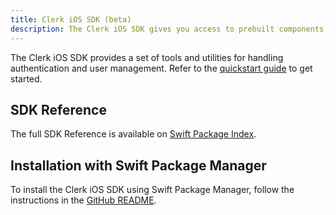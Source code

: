 ```yaml
---
title: Clerk iOS SDK (beta)
description: The Clerk iOS SDK gives you access to prebuilt components, React hooks, and helpers to make user authentication easier.
---
```


The Clerk iOS SDK provides a set of tools and utilities for handling authentication and user management. Refer to the [quickstart guide](/docs/quickstarts/ios) to get started.

## SDK Reference

The full SDK Reference is available on [Swift Package Index](https://swiftpackageindex.com/clerk/clerk-ios/main/documentation/clerk).

## Installation with Swift Package Manager

To install the Clerk iOS SDK using Swift Package Manager, follow the instructions in the [GitHub README](https://github.com/clerk/clerk-ios?tab=readme-ov-file#-installation).
